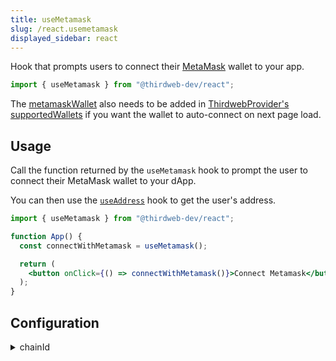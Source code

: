 ```yaml
---
title: useMetamask
slug: /react.usemetamask
displayed_sidebar: react
---
```


Hook that prompts users to connect their [MetaMask](/wallet/metamask) wallet to your app.

```jsx
import { useMetamask } from "@thirdweb-dev/react";
```

The [metamaskWallet](/react/react.metamaskWallet) also needs to be added in [ThirdwebProvider's supportedWallets](/react/react.thirdwebprovider#supportedwallets-optional) if you want the wallet to auto-connect on next page load.

## Usage

Call the function returned by the `useMetamask` hook to prompt the user to connect their MetaMask wallet to your dApp.

You can then use the [`useAddress`](/react/react.useaddress) hook to get the user's address.

```jsx
import { useMetamask } from "@thirdweb-dev/react";

function App() {
  const connectWithMetamask = useMetamask();

  return (
    <button onClick={() => connectWithMetamask()}>Connect Metamask</button>
  );
}
```

## Configuration

<details>
  <summary>chainId</summary>
  <div>

To connect to a specific chain when connecting the wallet,
pass the `chainId` in a configuration object as shown below.

This will prompt the user to switch to the given network after they connect.

```jsx
import { useMetamask } from "@thirdweb-dev/react";
import { Dogechain } from "@thirdweb-dev/chains";

function App() {
  const connectWithMetamask = useMetamask();

  return (
    <button
      onClick={() =>
        connectWithMetamask({
          chainId: Dogechain.chainId,
        })
      }
    >
      Connect Wallet
    </button>
  );
}
```

If the chain is not configured in the user&rsquo;s wallet,
you must add this chain in `ThirdwebProvider`&rsquo;s [supportedChains](/react/react.thirdwebprovider#supportedChains) prop:

```jsx
import { Dogechain } from "@thirdweb-dev/chains";
import { ThirdwebProvider } from "@thirdweb-dev/react";

export function YourApp() {
  return (
    <ThirdwebProvider supportedChains={[Dogechain]} clientId="your-client-id">
      <App />
    </ThirdwebProvider>
  );
}
```

</div>
</details>

